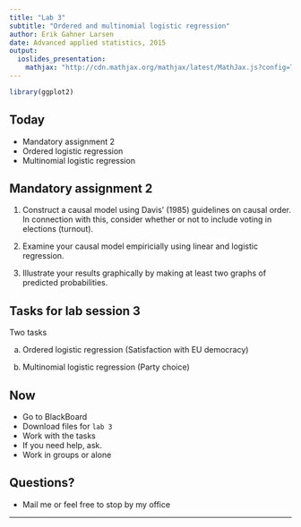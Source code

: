 ```yaml
---
title: "Lab 3"
subtitle: "Ordered and multinomial logistic regression"
author: Erik Gahner Larsen
date: Advanced applied statistics, 2015
output:
  ioslides_presentation:
    mathjax: "http://cdn.mathjax.org/mathjax/latest/MathJax.js?config=TeX-AMS-MML_HTMLorMML"
---
```


```r
library(ggplot2)

```

## Today

- Mandatory assignment 2
- Ordered logistic regression
- Multinomial logistic regression

## Mandatory assignment 2

1) Construct a causal model using Davis' (1985) guidelines on causal order. In connection with this, consider whether or not to include voting in elections (turnout).

2) Examine your causal model empiricially using linear and logistic regression.

3) Illustrate your results graphically by making at least two graphs of predicted probabilities.


## Tasks for lab session 3

Two tasks

a) Ordered logistic regression (Satisfaction with EU democracy)
    
b) Multinomial logistic regression (Party choice)

## Now

- Go to BlackBoard
- Download files for `lab 3`
- Work with the tasks
- If you need help, ask.
- Work in groups or alone
  
## Questions?

- Mail me or feel free to stop by my office

----